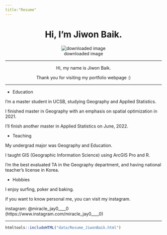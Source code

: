 ```yaml
---
title:"Resume"
---
```





<center>
# Hi, I'm Jiwon Baik.
![downloaded image](img/profile.jpg)

  
  
---

Hi, my name is Jiwon Baik.

Thank you for visiting my portfolio webpage :)

---

</center>


* Education

I'm a master student in UCSB, studying Geography and Applied Statistics.

I finished master in Geography with an emphasis on spatial optimization in 2021.

I'll finish another master in Applied Statistics on June, 2022.


* Teaching 

My undergrad major was Geography and Education. 

I taught GIS (Geographic Information Science) using ArcGIS Pro and R. 

I'm the best evaluated TA in the Geography department, and having national teacher's license in Korea.


* Hobbies

I enjoy surfing, poker and baking.

if you want to know personal me, you can visit my instagram.

instagram: @miracle_jay0____0
(https://www.instagram.com/miracle_jay0____0)

---


```r
htmltools::includeHTML("data/Resume_JiwonBaik.html")
```
